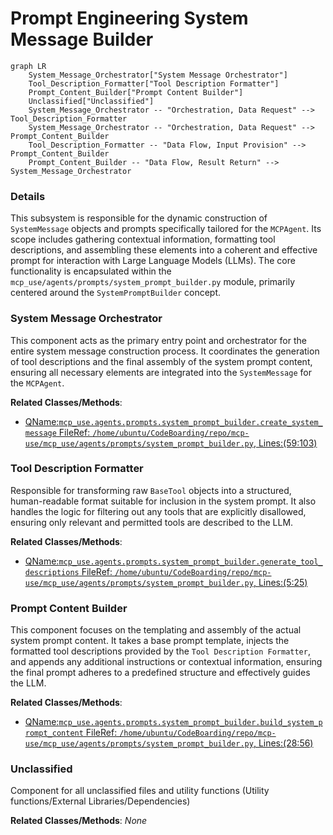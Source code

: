 # Prompt Engineering System Message Builder
```mermaid
graph LR
    System_Message_Orchestrator["System Message Orchestrator"]
    Tool_Description_Formatter["Tool Description Formatter"]
    Prompt_Content_Builder["Prompt Content Builder"]
    Unclassified["Unclassified"]
    System_Message_Orchestrator -- "Orchestration, Data Request" --> Tool_Description_Formatter
    System_Message_Orchestrator -- "Orchestration, Data Request" --> Prompt_Content_Builder
    Tool_Description_Formatter -- "Data Flow, Input Provision" --> Prompt_Content_Builder
    Prompt_Content_Builder -- "Data Flow, Result Return" --> System_Message_Orchestrator
```

### Details

This subsystem is responsible for the dynamic construction of `SystemMessage` objects and prompts specifically tailored for the `MCPAgent`. Its scope includes gathering contextual information, formatting tool descriptions, and assembling these elements into a coherent and effective prompt for interaction with Large Language Models (LLMs). The core functionality is encapsulated within the `mcp_use/agents/prompts/system_prompt_builder.py` module, primarily centered around the `SystemPromptBuilder` concept.

### System Message Orchestrator
This component acts as the primary entry point and orchestrator for the entire system message construction process. It coordinates the generation of tool descriptions and the final assembly of the system prompt content, ensuring all necessary elements are integrated into the `SystemMessage` for the `MCPAgent`.


**Related Classes/Methods**:

- <a href="https://github.com/mcp-use/mcp-use/blob/main/mcp_use/agents/prompts/system_prompt_builder.py#L59-L103" target="_blank" rel="noopener noreferrer">QName:`mcp_use.agents.prompts.system_prompt_builder.create_system_message` FileRef: `/home/ubuntu/CodeBoarding/repo/mcp-use/mcp_use/agents/prompts/system_prompt_builder.py`, Lines:(59:103)</a>


### Tool Description Formatter
Responsible for transforming raw `BaseTool` objects into a structured, human-readable format suitable for inclusion in the system prompt. It also handles the logic for filtering out any tools that are explicitly disallowed, ensuring only relevant and permitted tools are described to the LLM.


**Related Classes/Methods**:

- <a href="https://github.com/mcp-use/mcp-use/blob/main/mcp_use/agents/prompts/system_prompt_builder.py#L5-L25" target="_blank" rel="noopener noreferrer">QName:`mcp_use.agents.prompts.system_prompt_builder.generate_tool_descriptions` FileRef: `/home/ubuntu/CodeBoarding/repo/mcp-use/mcp_use/agents/prompts/system_prompt_builder.py`, Lines:(5:25)</a>


### Prompt Content Builder
This component focuses on the templating and assembly of the actual system prompt content. It takes a base prompt template, injects the formatted tool descriptions provided by the `Tool Description Formatter`, and appends any additional instructions or contextual information, ensuring the final prompt adheres to a predefined structure and effectively guides the LLM.


**Related Classes/Methods**:

- <a href="https://github.com/mcp-use/mcp-use/blob/main/mcp_use/agents/prompts/system_prompt_builder.py#L28-L56" target="_blank" rel="noopener noreferrer">QName:`mcp_use.agents.prompts.system_prompt_builder.build_system_prompt_content` FileRef: `/home/ubuntu/CodeBoarding/repo/mcp-use/mcp_use/agents/prompts/system_prompt_builder.py`, Lines:(28:56)</a>


### Unclassified
Component for all unclassified files and utility functions (Utility functions/External Libraries/Dependencies)


**Related Classes/Methods**: _None_
